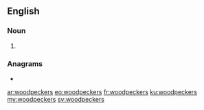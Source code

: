 ==English==

===Noun===
{{head|en|noun plural form}}

# {{plural of|woodpecker|lang=en}}

===Anagrams===
* {{l|en|peckerwoods}}

[[ar:woodpeckers]]
[[eo:woodpeckers]]
[[fr:woodpeckers]]
[[ku:woodpeckers]]
[[my:woodpeckers]]
[[sv:woodpeckers]]